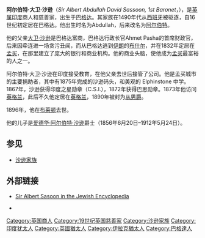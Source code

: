 {{Infobox noble|type
| name              = 阿尔伯特·大卫·沙逊
| title             = 肯辛頓戈爾的沙逊[[從男爵|從男爵]]
| image             = Albert Sassoon.jpg
| caption           = 阿尔伯特·大卫·沙逊在《[[名利场|名利场]]》杂志插图中，1879年8月16日
| alt               = 
| CoA               = 
| more              = no 
| succession        = 
| reign             = 
| reign-type        = 
| predecessor       = 
| successor         = 
| suc-type          = 
| spouse            = 
| spouse-type       = 
| issue             = [[愛德華·阿爾伯特·沙遜|愛德華·阿爾伯特·沙遜]]
| issue-link        = 
| issue-pipe        = 
| full name         = 
| sign              = 
| styles            = 
| titles            = 沙遜從男爵
| noble family      = [[沙遜家族|沙遜家族]]
| house-type        = 
| father            = [[大衛·沙遜|大衛·沙遜]]
| mother            = 
| birth_date        = {{birth date|1818|7|25}}
| birth_place       = 
| christening_date  = 
| christening_place = 
| death_date        = {{death date and age|1896|10|24|1818|7|25}}
| death_place       = 
| burial_date       = 
| burial_place      = 
| religion          = 
| occupation        = 
| memorials         = 
| url               = <!-- {{{URL|example.com}} -->
| module            = 
}}

'''阿尔伯特·大卫·沙逊'''（''Sir Albert Abdullah David Sassoon, 1st Baronet''，{{bd|1818年|7月25日|1896年|10月24日|catIdx=Sassoon, Abdullah David}}），是[[英属印度|英属印度]]商人和慈善家，出生于[[巴格达|巴格达]]。其家族在1490年代从[[西班牙帝國|西班牙]]被驱逐，自16世纪初定居在巴格达。他出生时名为Abdullah，后来改名为[[阿尔伯特|阿尔伯特]]。 

他的父亲[[大卫·沙逊|大卫·沙逊]]是巴格达富商，巴格达行政长官Ahmet Pasha的首席财政官，后来因牵连进一场贪污丑闻，而从巴格达逃到[[伊朗|伊朗]]的[[布什尔|布什尔]]，并在1832年定居在[[孟买|孟买]]，在那里建立了庞大的银行和商业机构。他的商业头脑，使他成为[[孟买|孟买]]最富裕的人之一。

阿尔伯特·大卫·沙逊在印度接受教育，在他父亲去世后接管了公司。他是孟买城市的主要捐助者，其中有1875年完成的沙逊码头，和美观的 Elphinstone 中学。1867年，沙逊获得印度之星勋章（C.S.I.），1872年获得巴思勋章。1873年他访问[[英格兰|英格兰]]，此后不久他定居在[[英格兰|英格兰]]，1890年被封为[[从男爵|从男爵]]。 

1896年，他在[[布莱顿|布莱顿]]去世。

他的儿子是[[爱德华·阿尔伯特·沙逊|爱德华·阿尔伯特·沙逊]]爵士（1856年6月20日–1912年5月24日）。

==参见==
*[[沙逊家族|沙逊家族]]

==外部链接==
*[http://www.jewishencyclopedia.com/view.jsp?artid=269&letter=S Sir Albert Sasoon in the Jewish Encyclopedia] {{Wayback|url=http://www.jewishencyclopedia.com/view.jsp?artid=269&letter=S |date=20070930082402 }}

{{start box}}
{{s-reg|uk-bt}}
{{succession box | title=[[从男爵|从男爵]] | years='''1890 – 1896 | before=无 | after=[[爱德华·阿尔伯特·沙逊|爱德华·阿尔伯特·沙逊]]}}
{{end box}}

*{{1911}}

{{DEFAULTSORT:Sassoon, Albert}}
[[Category:英国商人|Category:英国商人]]
[[Category:19世纪英国慈善家|Category:19世纪英国慈善家]]
[[Category:沙逊家族|Category:沙逊家族]]
[[Category:印度犹太人|Category:印度犹太人]]
[[Category:英國猶太人|Category:英國猶太人]]
[[Category:伊拉克猶太人|Category:伊拉克猶太人]]
[[Category:巴格達人|Category:巴格達人]]